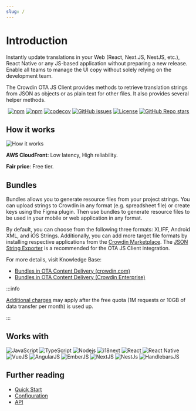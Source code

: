 ```yaml
---
slug: /
---
```


# Introduction

Instantly update translations in your Web (React, Next.JS, NestJS, etc.), React Native or any JS-based application without preparing a new release. Enable all teams to manage the UI copy without solely relying on the development team.

The Crowdin OTA JS Client provides methods to retrieve translation strings from JSON as objects or as plain text for other files. It also provides several helper methods.

<div align="center">

[![npm](https://img.shields.io/npm/v/@crowdin/ota-client?logo=npm&cacheSeconds=1800)](https://www.npmjs.com/package/@crowdin/ota-client)
[![npm](https://img.shields.io/npm/dt/@crowdin/ota-client?cacheSeconds=1800)](https://www.npmjs.com/package/@crowdin/ota-client)
[![codecov](https://codecov.io/gh/crowdin/ota-client-js/branch/main/graph/badge.svg)](https://codecov.io/gh/crowdin/ota-client-js)
[![GitHub issues](https://img.shields.io/github/issues/crowdin/ota-client-js?cacheSeconds=3600)](https://github.com/crowdin/ota-client-js/issues)
[![License](https://img.shields.io/github/license/crowdin/ota-client-js?cacheSeconds=3600)](https://github.com/crowdin/ota-client-js/blob/main/LICENSE)
[![GitHub Repo stars](https://img.shields.io/github/stars/crowdin/ota-client-js?style=social)](https://github.com/crowdin/ota-client-js/stargazers)

</div>

## How it works

![How it works](/img/scheme-how-it-works.png)

**AWS CloudFront**: Low latency, High reliability.

**Fair price**: Free tier.

## Bundles

Bundles allows you to generate resource files from your project strings. You can upload strings to Crowdin in any format (e.g. spreadsheet file) or create keys using the Figma plugin. Then use bundles to generate resource files to be used in your mobile or web application in any format.

By default, you can choose from the following three formats: XLIFF, Android XML, and iOS Strings. Additionally, you can add more target file formats by installing respective applications from the [Crowdin Marketplace](https://store.crowdin.com/tags/string-exporter). The [JSON String Exporter](https://store.crowdin.com/json-string-exporter) is a recommended for the OTA JS Client integration.

For more details, visit Knowledge Base:

- [Bundles in OTA Content Delivery (crowdin.com)](https://support.crowdin.com/bundles/#bundles-in-ota-content-delivery)
- [Bundles in OTA Content Delivery (Crowdin Enterprise)](https://support.crowdin.com/enterprise/bundles/#bundles-in-ota-content-delivery)

:::info

[Additional charges](https://crowdin.com/pricing#crowdin-pricing-addons) may apply after the free quota (1M requests or 10GB of data transfer per month) is used up.

:::

## Works with

![JavaScript](https://img.shields.io/badge/-JavaScript-yellow?logo=javascript&cacheSeconds=10000&labelColor=grey&style=flat)
![TypeScript](https://img.shields.io/badge/-TypeScript-2f74c0?logo=typescript&cacheSeconds=10000&labelColor=grey&style=flat)
![Nodejs](https://img.shields.io/badge/-Nodejs-88c24a?logo=Node.js&cacheSeconds=10000&labelColor=grey&style=flat)
![i18next](https://img.shields.io/badge/-i18next-119184?logo=i18next&cacheSeconds=10000&labelColor=grey&style=flat)
![React](https://img.shields.io/badge/-React-5ed3f3?logo=react&cacheSeconds=10000&labelColor=grey&style=flat)
![React Native](https://img.shields.io/badge/-ReactNative-5ed3f3?logo=react&cacheSeconds=10000&labelColor=grey&style=flat)
![VueJS](https://img.shields.io/badge/-VueJS-1bb77e?logo=Vue.js&cacheSeconds=10000&labelColor=grey&style=flat)
![AngularJS](https://img.shields.io/badge/-AngularJS-d6082f?logo=angularjs&cacheSeconds=10000&labelColor=grey&style=flat)
![EmberJS](https://img.shields.io/badge/-EmberJS-db492f?logo=emberdotjs&cacheSeconds=10000&labelColor=grey&style=flat)
![NextJS](https://img.shields.io/badge/-NextJS-cfd7da?logo=nextdotjs&cacheSeconds=10000&labelColor=grey&style=flat)
![NestJs](https://img.shields.io/badge/nestjs-E0234E?cacheSeconds=10000&logo=nestjs&logoColor=white&labelColor=black&style=flat)
![HandlebarsJS](https://img.shields.io/badge/Handlebars.js-f0772b?cacheSeconds=10000&logo=handlebarsdotjs&logoColor=black&labelColor=grey&style=flat)

## Further reading

- [Quick Start](/quick-start)
- [Configuration](/configuration)
- [API](/api/index.Class.OtaClient)
